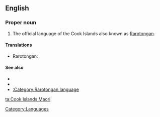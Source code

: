==English==

===Proper noun===
{{en-proper noun|sg=[[Cook Islands]] [[Maori]]}}

# The official language of the Cook Islands also known as [[Rarotongan]].

====Translations====
{{trans-top|official language of the Cook Islands}}
* Rarotongan: {{t|rar|Māori Kūki 'Āirani}}
{{trans-mid}}
{{trans-bottom}}

====See also====
* {{ethnologue|code=rar}}
* {{pedialite|Cook Islands Maori}}
* [[:Category:Rarotongan language]]

[[Category:Languages]]

[[ta:Cook Islands Maori]]